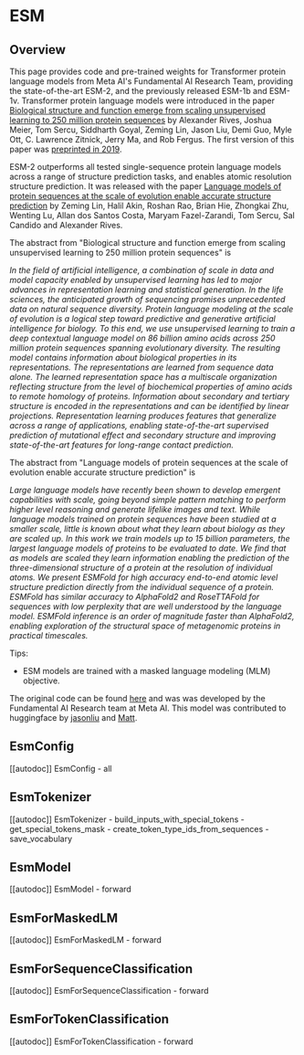 <!--Copyright 2022 The HuggingFace Team. All rights reserved.

Licensed under the Apache License, Version 2.0 (the "License"); you may not use this file except in compliance with
the License. You may obtain a copy of the License at

http://www.apache.org/licenses/LICENSE-2.0

Unless required by applicable law or agreed to in writing, software distributed under the License is distributed on
an "AS IS" BASIS, WITHOUT WARRANTIES OR CONDITIONS OF ANY KIND, either express or implied. See the License for the
specific language governing permissions and limitations under the License.
-->

# ESM

## Overview
This page provides code and pre-trained weights for Transformer protein language models from Meta AI's Fundamental 
AI Research Team, providing the state-of-the-art ESM-2, and the previously released ESM-1b and ESM-1v. Transformer 
protein language models were introduced in the paper [Biological structure and function emerge from scaling 
unsupervised learning to 250 million protein sequences](https://www.pnas.org/content/118/15/e2016239118) by 
Alexander Rives, Joshua Meier, Tom Sercu, Siddharth Goyal, Zeming Lin, Jason Liu, Demi Guo, Myle Ott, 
C. Lawrence Zitnick, Jerry Ma, and Rob Fergus.
The first version of this paper was [preprinted in 2019](https://www.biorxiv.org/content/10.1101/622803v1?versioned=true).

ESM-2 outperforms all tested single-sequence protein language models across a range of structure prediction tasks,
and enables atomic resolution structure prediction.
It was released with the paper [Language models of protein sequences at the scale of evolution enable accurate
structure prediction](https://doi.org/10.1101/2022.07.20.500902) by Zeming Lin, Halil Akin, Roshan Rao, Brian Hie,
Zhongkai Zhu, Wenting Lu, Allan dos Santos Costa, Maryam Fazel-Zarandi, Tom Sercu, Sal Candido and Alexander Rives.


The abstract from 
"Biological structure and function emerge from scaling unsupervised learning to 250 
million protein sequences" is


*In the field of artificial intelligence, a combination of scale in data and model capacity enabled by unsupervised
learning has led to major advances in representation learning and statistical generation. In the life sciences, the
anticipated growth of sequencing promises unprecedented data on natural sequence diversity. Protein language modeling
at the scale of evolution is a logical step toward predictive and generative artificial intelligence for biology. To
this end, we use unsupervised learning to train a deep contextual language model on 86 billion amino acids across 250
million protein sequences spanning evolutionary diversity. The resulting model contains information about biological
properties in its representations. The representations are learned from sequence data alone. The learned representation
space has a multiscale organization reflecting structure from the level of biochemical properties of amino acids to
remote homology of proteins. Information about secondary and tertiary structure is encoded in the representations and
can be identified by linear projections. Representation learning produces features that generalize across a range of
applications, enabling state-of-the-art supervised prediction of mutational effect and secondary structure and
improving state-of-the-art features for long-range contact prediction.*


The abstract from
"Language models of protein sequences at the scale of evolution enable accurate structure prediction" is

*Large language models have recently been shown to develop emergent capabilities with scale, going beyond
simple pattern matching to perform higher level reasoning and generate lifelike images and text. While
language models trained on protein sequences have been studied at a smaller scale, little is known about
what they learn about biology as they are scaled up. In this work we train models up to 15 billion parameters,
the largest language models of proteins to be evaluated to date. We find that as models are scaled they learn
information enabling the prediction of the three-dimensional structure of a protein at the resolution of
individual atoms. We present ESMFold for high accuracy end-to-end atomic level structure prediction directly
from the individual sequence of a protein. ESMFold has similar accuracy to AlphaFold2 and RoseTTAFold for
sequences with low perplexity that are well understood by the language model. ESMFold inference is an
order of magnitude faster than AlphaFold2, enabling exploration of the structural space of metagenomic
proteins in practical timescales.*




Tips:

- ESM models are trained with a masked language modeling (MLM) objective.

The original code can be found [here](https://github.com/facebookresearch/esm) and was
was developed by the Fundamental AI Research team at Meta AI.
This model was contributed to huggingface by [jasonliu](https://huggingface.co/jasonliu) 
and [Matt](https://huggingface.co/Rocketknight1).

## EsmConfig

[[autodoc]] EsmConfig
    - all

## EsmTokenizer

[[autodoc]] EsmTokenizer
    - build_inputs_with_special_tokens
    - get_special_tokens_mask
    - create_token_type_ids_from_sequences
    - save_vocabulary


## EsmModel

[[autodoc]] EsmModel
    - forward

## EsmForMaskedLM

[[autodoc]] EsmForMaskedLM
    - forward

## EsmForSequenceClassification

[[autodoc]] EsmForSequenceClassification
    - forward

## EsmForTokenClassification

[[autodoc]] EsmForTokenClassification
    - forward
